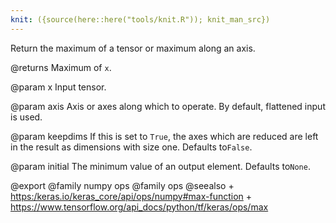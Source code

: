 ```yaml
---
knit: ({source(here::here("tools/knit.R")); knit_man_src})
---
```

Return the maximum of a tensor or maximum along an axis.

@returns
    Maximum of `x`.

@param x
Input tensor.

@param axis
Axis or axes along which to operate. By default, flattened input
is used.

@param keepdims
If this is set to `True`, the axes which are reduced are left
in the result as dimensions with size one. Defaults to`False`.

@param initial
The minimum value of an output element. Defaults to`None`.

@export
@family numpy ops
@family ops
@seealso
+ <https:/keras.io/keras_core/api/ops/numpy#max-function>
+ <https://www.tensorflow.org/api_docs/python/tf/keras/ops/max>

